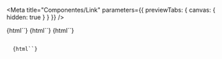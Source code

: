 


<Meta
  title="Componentes/Link"
  parameters={{ previewTabs: { canvas: { hidden: true } } }}
/>

<Story name="Visão geral" height="0">
  {html``}
</Story>

<General />

<Story name="Acessibilidade" height="0">
  {html``}
</Story>

<Accessibility />

<Story name="Desenvolvimento" height="0">
  {html``}
</Story>

<Code />

<Story name="Propriedades customizáveis" height="0">
  {html``}
</Story>

<CustomProperties />
